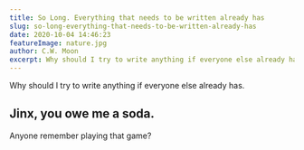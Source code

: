 ```yaml
---
title: So Long. Everything that needs to be written already has
slug: so-long-everything-that-needs-to-be-written-already-has
date: 2020-10-04 14:46:23
featureImage: nature.jpg
author: C.W. Moon
excerpt: Why should I try to write anything if everyone else already has.
---
```


Why should I try to write anything if everyone else already has.

## Jinx, you owe me a soda.

Anyone remember playing that game? 



## 